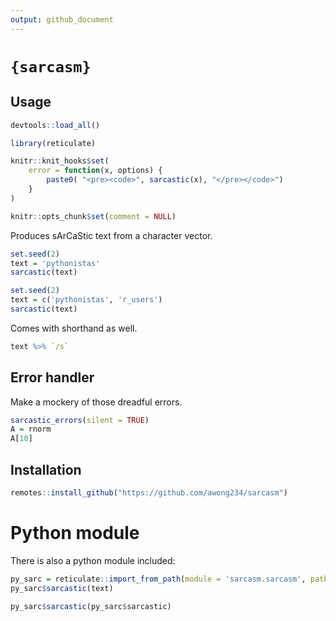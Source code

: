```yaml
---
output: github_document
---
```


# `{sarcasm}`

## Usage

```r
devtools::load_all()

library(reticulate)

knitr::knit_hooks$set(
    error = function(x, options) {
        paste0( "<pre><code>", sarcastic(x), "</pre></code>")
    }
)

knitr::opts_chunk$set(comment = NULL)
```


Produces sArCaStic text from a character vector.

```r
set.seed(2)
text = 'pythonistas'
sarcastic(text)
```

```r
set.seed(2)
text = c('pythonistas', 'r_users')
sarcastic(text)
```

Comes with shorthand as well.

```r
text %>% `/s`
```

## Error handler

Make a mockery of those dreadful errors.

```r
sarcastic_errors(silent = TRUE)
A = rnorm
A[10]
```


## Installation

```r
remotes::install_github("https://github.com/awong234/sarcasm")
```

# Python module

There is also a python module included:

```r
py_sarc = reticulate::import_from_path(module = 'sarcasm.sarcasm', path = 'sarc_python/')
py_sarc$sarcastic(text)
```

```r
py_sarc$sarcastic(py_sarc$sarcastic)
```

